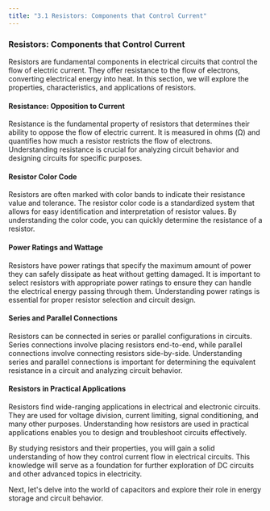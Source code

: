 ```yaml
---
title: "3.1 Resistors: Components that Control Current"
---
```


### Resistors: Components that Control Current

Resistors are fundamental components in electrical circuits that control the flow of electric current. They offer resistance to the flow of electrons, converting electrical energy into heat. In this section, we will explore the properties, characteristics, and applications of resistors.

#### Resistance: Opposition to Current

Resistance is the fundamental property of resistors that determines their ability to oppose the flow of electric current. It is measured in ohms (Ω) and quantifies how much a resistor restricts the flow of electrons. Understanding resistance is crucial for analyzing circuit behavior and designing circuits for specific purposes.

#### Resistor Color Code

Resistors are often marked with color bands to indicate their resistance value and tolerance. The resistor color code is a standardized system that allows for easy identification and interpretation of resistor values. By understanding the color code, you can quickly determine the resistance of a resistor.

#### Power Ratings and Wattage

Resistors have power ratings that specify the maximum amount of power they can safely dissipate as heat without getting damaged. It is important to select resistors with appropriate power ratings to ensure they can handle the electrical energy passing through them. Understanding power ratings is essential for proper resistor selection and circuit design.

#### Series and Parallel Connections

Resistors can be connected in series or parallel configurations in circuits. Series connections involve placing resistors end-to-end, while parallel connections involve connecting resistors side-by-side. Understanding series and parallel connections is important for determining the equivalent resistance in a circuit and analyzing circuit behavior.

#### Resistors in Practical Applications

Resistors find wide-ranging applications in electrical and electronic circuits. They are used for voltage division, current limiting, signal conditioning, and many other purposes. Understanding how resistors are used in practical applications enables you to design and troubleshoot circuits effectively.

By studying resistors and their properties, you will gain a solid understanding of how they control current flow in electrical circuits. This knowledge will serve as a foundation for further exploration of DC circuits and other advanced topics in electricity.

Next, let's delve into the world of capacitors and explore their role in energy storage and circuit behavior.
